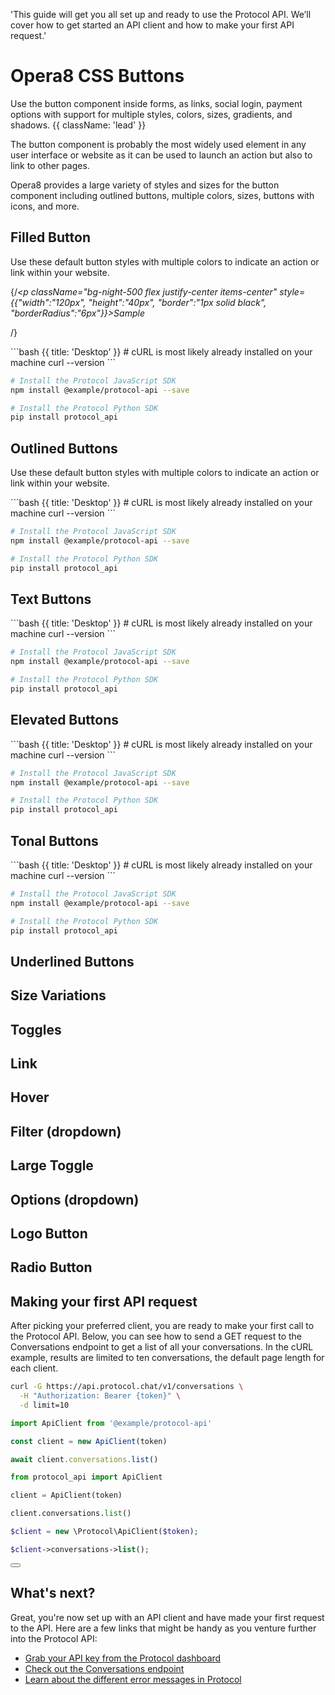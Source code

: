   'This guide will get you all set up and ready to use the Protocol API. We’ll cover how to get started an API client and how to make your first API request.'

# Opera8 CSS Buttons

Use the button component inside forms, as links, social login, payment options with support for multiple styles, colors, sizes, gradients, and shadows. {{ className: 'lead' }}

The button component is probably the most widely used element in any user interface or website as it can be used to launch an action but also to link to other pages.

Opera8 provides a large variety of styles and sizes for the button component including outlined buttons, multiple colors, sizes, buttons with icons, and more.


## Filled Button

Use these default button styles with multiple colors to indicate an action or link within your website.

{/*<p className="bg-night-500 flex justify-center items-center" 
style={{"width":"120px", "height":"40px", "border":"1px solid black", "borderRadius":"6px"}}>Sample</p>*/}





<CodeGroup>
```bash {{ title: 'Desktop' }}
# cURL is most likely already installed on your machine
curl --version
```

```bash {{ title: 'Tablet' }}
# Install the Protocol JavaScript SDK
npm install @example/protocol-api --save
```

```bash {{ title: 'Mobile' }}
# Install the Protocol Python SDK
pip install protocol_api
```
</CodeGroup>


## Outlined Buttons

Use these default button styles with multiple colors to indicate an action or link within your website.

<CodeGroup>
```bash {{ title: 'Desktop' }}
# cURL is most likely already installed on your machine
curl --version
```

```bash {{ title: 'Tablet' }}
# Install the Protocol JavaScript SDK
npm install @example/protocol-api --save
```

```bash {{ title: 'Mobile' }}
# Install the Protocol Python SDK
pip install protocol_api
```
</CodeGroup>

## Text Buttons

<CodeGroup>
```bash {{ title: 'Desktop' }}
# cURL is most likely already installed on your machine
curl --version
```

```bash {{ title: 'Tablet' }}
# Install the Protocol JavaScript SDK
npm install @example/protocol-api --save
```

```bash {{ title: 'Mobile' }}
# Install the Protocol Python SDK
pip install protocol_api
```

</CodeGroup>

## Elevated Buttons

<CodeGroup>
```bash {{ title: 'Desktop' }}
# cURL is most likely already installed on your machine
curl --version
```

```bash {{ title: 'Tablet' }}
# Install the Protocol JavaScript SDK
npm install @example/protocol-api --save
```

```bash {{ title: 'Mobile' }}
# Install the Protocol Python SDK
pip install protocol_api
```

</CodeGroup>

## Tonal Buttons

<CodeGroup>
```bash {{ title: 'Desktop' }}
# cURL is most likely already installed on your machine
curl --version
```

```bash {{ title: 'Tablet' }}
# Install the Protocol JavaScript SDK
npm install @example/protocol-api --save
```

```bash {{ title: 'Mobile' }}
# Install the Protocol Python SDK
pip install protocol_api
```

</CodeGroup>

## Underlined Buttons
## Size Variations
## Toggles
## Link
## Hover
## Filter (dropdown)
## Large Toggle
## Options (dropdown)
## Logo Button 
## Radio Button 




## Making your first API request

After picking your preferred client, you are ready to make your first call to the Protocol API. Below, you can see how to send a GET request to the Conversations endpoint to get a list of all your conversations. In the cURL example, results are limited to ten conversations, the default page length for each client.

<CodeGroup tag="GET" label="/v1/conversations">

```bash {{ title: 'cURL' }}
curl -G https://api.protocol.chat/v1/conversations \
  -H "Authorization: Bearer {token}" \
  -d limit=10
```

```js
import ApiClient from '@example/protocol-api'

const client = new ApiClient(token)

await client.conversations.list()
```

```python
from protocol_api import ApiClient

client = ApiClient(token)

client.conversations.list()
```

```php
$client = new \Protocol\ApiClient($token);

$client->conversations->list();
```

</CodeGroup>

<div className="not-prose">
  <Button
    href="/conversations"
    variant="text"
    arrow="right"
    children="Read the docs for the Conversations endpoint"
  />
</div>

## What's next?

Great, you're now set up with an API client and have made your first request to the API. Here are a few links that might be handy as you venture further into the Protocol API:

- [Grab your API key from the Protocol dashboard](#)
- [Check out the Conversations endpoint](/conversations)
- [Learn about the different error messages in Protocol](/errors)
